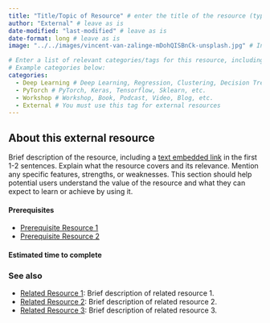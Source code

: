```yaml
---
title: "Title/Topic of Resource" # enter the title of the resource (typically the name of the article/workshop/video/book/etc. )
author: "External" # leave as is
date-modified: "last-modified" # leave as is
date-format: long # leave as is
image: "../../images/vincent-van-zalinge-mDohQISBnCk-unsplash.jpg" # In your local copy of the Nexus repository, add a representative image for this resource to the images folder. Both PNGs and JPGs are acceptable formats. Adjust the filename here from "vincent-van-zalinge-mDohQISBnCk-unsplash.jpg" to the name of your image.

# Enter a list of relevant categories/tags for this resource, including the type (workshop, book, video, podcast, etc.) topic of focus, and anything else that might be relevant. Please check out the tags which are already being used on Nexus by visiting https://uw-madison-datascience.github.io/ML-X-Nexus/Resources/ and looking under "Categories". Avoid repeating tags with alternative spelling (e.g., use Deep Learning rather than DL since Deep Learning is already being used.). 
# Example categories below:
categories: 
  - Deep Learning # Deep Learning, Regression, Clustering, Decision Trees, etc.
  - PyTorch # PyTorch, Keras, Tensorflow, Sklearn, etc.
  - Workshop # Workshop, Book, Podcast, Video, Blog, etc.
  - External # You must use this tag for external resources
---
```

<!-- MARKDOWN COMMENT: For a good example of an external resource post, check out: 
https://uw-madison-datascience.github.io/ML-X-Nexus/Resources/Deep-learning_Keras/

... and the .qmd file which stores the page's content
https://github.com/UW-Madison-DataScience/ML-X-Nexus/blob/main/Resources/Deep-learning_Keras/index.qmd

-->
## About this external resource
<!-- MARKDOWN COMMENT: Replace the instructions below with your resource description -->
Brief description of the resource, including a [text embedded link](URL) in the first 1-2 sentences. Explain what the resource covers and its relevance. Mention any specific features, strengths, or weaknesses. This section should help potential users understand the value of the resource and what they can expect to learn or achieve by using it. 

<!-- MARKDOWN COMMENT: If any prerequisite knowledge is required (e.g., Intro ML, Python, Intro Deep Learning), please also mention this — preferably by linking to existing materials on Nexus, e.g., ...
-->
#### Prerequisites
- [Prerequisite Resource 1](Link to related Nexus resource 1)
- [Prerequisite Resource 2](Link to related Nexus resource 2)

#### Estimated time to complete 
<!-- MARKDOWN COMMENT: 

If this resource is a workshop/tutorial or similar, please provide an estimate for how long it takes to work through the materials. If you are unsure, write:

"TBD: Use the "Improve this page" functionality (near the top right of this page) to add your own estimate!". 

Users of Nexus can use the the "Improve this page" functionality to add an estimate later. 
-->

### See also
<!-- MARKDOWN COMMENT: Please Check the existing resources on Nexus to see if any other related resources (e.g., related books/videos, blog posts commenting on the resource, alternative approaches/frameworks, etc.) should be linked below. You are also encouraged to link to other resources which don't currently reside on Nexus. If you're feeling ambitious, you may wish to post those to Nexus as well.  -->
- [Related Resource 1](Link to related resource 1): Brief description of related resource 1.
- [Related Resource 2](Link to related resource 2): Brief description of related resource 2.
- [Related Resource 3](Link to related resource 3): Brief description of related resource 3.

